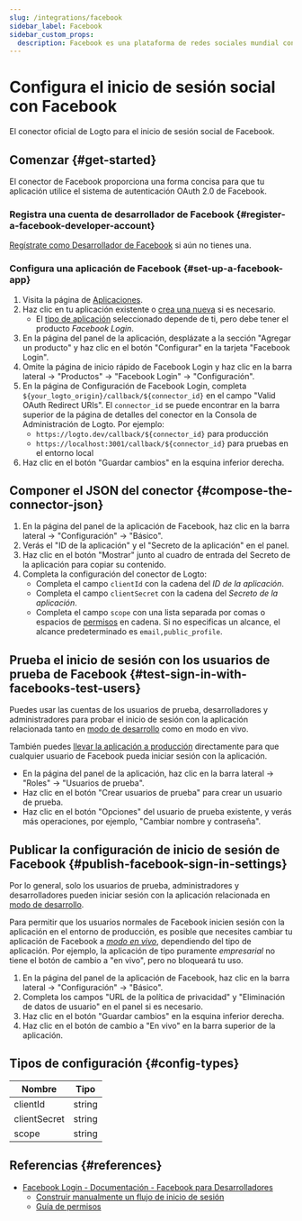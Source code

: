 ```yaml
---
slug: /integrations/facebook
sidebar_label: Facebook
sidebar_custom_props:
  description: Facebook es una plataforma de redes sociales mundial con miles de millones de usuarios.
---
```



# Configura el inicio de sesión social con Facebook

El conector oficial de Logto para el inicio de sesión social de Facebook.

<GuideTip />

## Comenzar \{#get-started}

El conector de Facebook proporciona una forma concisa para que tu aplicación utilice el sistema de autenticación OAuth 2.0 de Facebook.

### Registra una cuenta de desarrollador de Facebook \{#register-a-facebook-developer-account}

[Regístrate como Desarrollador de Facebook](https://developers.facebook.com/docs/development/register/) si aún no tienes una.

### Configura una aplicación de Facebook \{#set-up-a-facebook-app}

1. Visita la página de [Aplicaciones](https://developers.facebook.com/apps).
2. Haz clic en tu aplicación existente o [crea una nueva](https://developers.facebook.com/docs/development/create-an-app) si es necesario.
   - El [tipo de aplicación](https://developers.facebook.com/docs/development/create-an-app/app-dashboard/app-types) seleccionado depende de ti, pero debe tener el producto _Facebook Login_.
3. En la página del panel de la aplicación, desplázate a la sección "Agregar un producto" y haz clic en el botón "Configurar" en la tarjeta "Facebook Login".
4. Omite la página de inicio rápido de Facebook Login y haz clic en la barra lateral -> "Productos" -> "Facebook Login" -> "Configuración".
5. En la página de Configuración de Facebook Login, completa `${your_logto_origin}/callback/${connector_id}` en el campo "Valid OAuth Redirect URIs". El `connector_id` se puede encontrar en la barra superior de la página de detalles del conector en la Consola de Administración de Logto. Por ejemplo:
   - `https://logto.dev/callback/${connector_id}` para producción
   - `https://localhost:3001/callback/${connector_id}` para pruebas en el entorno local
6. Haz clic en el botón "Guardar cambios" en la esquina inferior derecha.

## Componer el JSON del conector \{#compose-the-connector-json}

1. En la página del panel de la aplicación de Facebook, haz clic en la barra lateral -> "Configuración" -> "Básico".
2. Verás el "ID de la aplicación" y el "Secreto de la aplicación" en el panel.
3. Haz clic en el botón "Mostrar" junto al cuadro de entrada del Secreto de la aplicación para copiar su contenido.
4. Completa la configuración del conector de Logto:
   - Completa el campo `clientId` con la cadena del _ID de la aplicación_.
   - Completa el campo `clientSecret` con la cadena del _Secreto de la aplicación_.
   - Completa el campo `scope` con una lista separada por comas o espacios de [permisos](https://developers.facebook.com/docs/permissions/reference) en cadena. Si no especificas un alcance, el alcance predeterminado es `email,public_profile`.

## Prueba el inicio de sesión con los usuarios de prueba de Facebook \{#test-sign-in-with-facebooks-test-users}

Puedes usar las cuentas de los usuarios de prueba, desarrolladores y administradores para probar el inicio de sesión con la aplicación relacionada tanto en [modo de desarrollo](https://developers.facebook.com/docs/development/build-and-test/app-modes) como en modo en vivo.

También puedes [llevar la aplicación a producción](#take-the-facebook-app-live) directamente para que cualquier usuario de Facebook pueda iniciar sesión con la aplicación.

- En la página del panel de la aplicación, haz clic en la barra lateral -> "Roles" -> "Usuarios de prueba".
- Haz clic en el botón "Crear usuarios de prueba" para crear un usuario de prueba.
- Haz clic en el botón "Opciones" del usuario de prueba existente, y verás más operaciones, por ejemplo, "Cambiar nombre y contraseña".

## Publicar la configuración de inicio de sesión de Facebook \{#publish-facebook-sign-in-settings}

Por lo general, solo los usuarios de prueba, administradores y desarrolladores pueden iniciar sesión con la aplicación relacionada en [modo de desarrollo](https://developers.facebook.com/docs/development/build-and-test/app-modes#development-mode).

Para permitir que los usuarios normales de Facebook inicien sesión con la aplicación en el entorno de producción, es posible que necesites cambiar tu aplicación de Facebook a _[modo en vivo](https://developers.facebook.com/docs/development/build-and-test/app-modes#live-mode)_, dependiendo del tipo de aplicación. Por ejemplo, la aplicación de tipo puramente _empresarial_ no tiene el botón de cambio a "en vivo", pero no bloqueará tu uso.

1. En la página del panel de la aplicación de Facebook, haz clic en la barra lateral -> "Configuración" -> "Básico".
2. Completa los campos "URL de la política de privacidad" y "Eliminación de datos de usuario" en el panel si es necesario.
3. Haz clic en el botón "Guardar cambios" en la esquina inferior derecha.
4. Haz clic en el botón de cambio a "En vivo" en la barra superior de la aplicación.

## Tipos de configuración \{#config-types}

| Nombre       | Tipo   |
| ------------ | ------ |
| clientId     | string |
| clientSecret | string |
| scope        | string |

## Referencias \{#references}

- [Facebook Login - Documentación - Facebook para Desarrolladores](https://developers.facebook.com/docs/facebook-login/)
  - [Construir manualmente un flujo de inicio de sesión](https://developers.facebook.com/docs/facebook-login/guides/advanced/manual-flow/)
  - [Guía de permisos](https://developers.facebook.com/docs/facebook-login/guides/permissions)
